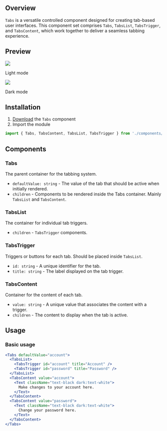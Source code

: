 ## Overview

`Tabs` is a versatile controlled component designed for creating tab-based user interfaces.
This component set comprises `Tabs`, `TabsList`, `TabsTrigger`, and `TabsContent`, which work together to deliver a seamless tabbing experience.

## Preview

<div style={{ display: 'flex', justifyContent: 'center' }}>
  <div>
    <img src="https://raw.githubusercontent.com/Mobilecn-UI/nativecn-ui/main/assets/examples/components/tabs-light.png" />
    <p>Light mode</p>
  </div>
  <div>
    <img src="https://raw.githubusercontent.com/Mobilecn-UI/nativecn-ui/main/assets/examples/components/tabs-dark.png" />
    <p>Dark mode</p>
  </div>
</div>

## Installation

1. [Download](https://github.com/Mobilecn-UI/nativecn-ui/blob/main/components/Tabs.tsx) the `Tabs` component
2. Import the module

```jsx
import { Tabs, TabsContent, TabsList, TabsTrigger } from './components/Tabs';
```

## Components

### Tabs

The parent container for the tabbing system.

- `defaultValue: string` - The value of the tab that should be active when initially rendered.
- `children` - Components to be rendered inside the Tabs container. Mainly `TabsList` and `TabsContent`.

### TabsList

The container for individual tab triggers.

- `children` - `TabsTrigger` components.

### TabsTrigger

Triggers or buttons for each tab. Should be placed inside `TabsList`.

- `id: string` - A unique identifier for the tab.
- `title: string` - The label displayed on the tab trigger.

### TabsContent

Container for the content of each tab.

- `value: string` - A unique value that associates the content with a trigger.
- `children` - The content to display when the tab is active.

## Usage

### Basic usage

```jsx
<Tabs defaultValue="account">
  <TabsList>
    <TabsTrigger id="account" title="Account" />
    <TabsTrigger id="password" title="Password" />
  </TabsList>
  <TabsContent value="account">
    <Text className="text-black dark:text-white">
      Make changes to your account here.
    </Text>
  </TabsContent>
  <TabsContent value="password">
    <Text className="text-black dark:text-white">
      Change your password here.
    </Text>
  </TabsContent>
</Tabs>
```
